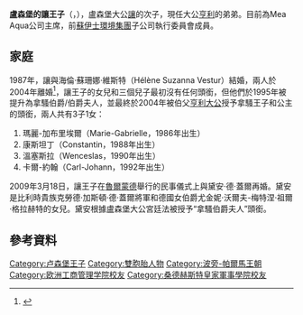 {{noteTA
|G1=DE Places
|G2=Country
|G3=People
}}
{{Expand language|1=fr|time=2021-12-07}}
{{Infobox royalty
| name        = 讓王子
| title =  {{LUX}}讓王子殿下<br>''HRH'' Prince Jean of Luxembourg
| image    = Prince_Jean_of_Luxembourg_(1971).jpg
| birth_name  = {{birth date and age|1957|5|15|df=y}}
| birth_place = {{flag|Luxembourg}}[[贝茨多夫_(卢森堡)|貝茨多夫]]
| religion   = [[羅馬天主教|羅馬天主教]]
| house     = [[拿騷王朝|拿騷-威爾堡]]
| father    = [[让_(卢森堡大公)|盧森堡大公讓]]
| mother    = [[約瑟芬·夏洛特公主_(比利時)|比利時的約瑟芬·夏洛特]]
| spouse      = {{marriage|海倫·蘇珊娜·維斯特|1987|2004|end=離婚}}<br>{{marriage|拿騷伯爵夫人黛安·德·蓋爾|2009}}
}}
'''盧森堡的讓王子'''（{{lang-lb|Jean de Luxembourg}}，{{bd|1957年|5月15日}}），盧森堡大公[[让_(卢森堡大公)|讓]]的次子，現任大公[[亨利_(盧森堡大公)|亨利]]的弟弟。目前為Mea Aqua公司主席，前[[蘇伊士環境集團|蘇伊士環境集團]]子公司{{link-fr|德格雷蒙|Degrémont}}執行委員會成員。

== 家庭 ==
1987年，讓與海倫·蘇珊娜·維斯特（Hélène Suzanna Vestur）結婚，兩人於2004年離婚<ref>{{cite web|url=https://today.rtl.lu/life/royals/a/1307255.html|title=Grand Ducal siblings: Princess Marie-Astrid, Prince Jean, Princess Margaretha and Prince Guillaume|website=RTL|date=2019-02-15|accessdate=2021-12-04}}</ref>，讓王子的女兒和三個兒子最初沒有任何頭銜，但他們於1995年被提升為拿騷伯爵/伯爵夫人，並最終於2004年被伯父[[亨利_(盧森堡大公)|亨利大公]]授予拿騷王子和公主的頭銜，兩人共有3子1女：

# 瑪麗-加布里埃爾（Marie-Gabrielle，1986年出生）
# 康斯坦丁（Constantin，1988年出生）
# 溫塞斯拉（Wenceslas，1990年出生）
# 卡爾-約翰（Carl-Johann，1992年出生）

2009年3月18日，讓王子在[[魯爾蒙德|魯爾蒙德]]舉行的民事儀式上與黛安·德·蓋爾再婚。黛安是比利時貴族克勞德·加斯頓·德·蓋爾將軍和德國女伯爵尤金妮·沃爾夫-梅特涅·祖爾·格拉赫特的女兒。黛安根據盧森堡大公宮廷法被授予“拿騷伯爵夫人”頭銜。

== 參考資料 ==
{{Reflist}}

{{DEFAULTSORT: Jean of Luxembourg}}
[[Category:卢森堡王子|Category:卢森堡王子]]
[[Category:雙胞胎人物|Category:雙胞胎人物]]
[[Category:波旁-帕爾馬王朝|Category:波旁-帕爾馬王朝]]
[[Category:欧洲工商管理学院校友|Category:欧洲工商管理学院校友]]
[[Category:桑德赫斯特皇家軍事學院校友|Category:桑德赫斯特皇家軍事學院校友]]